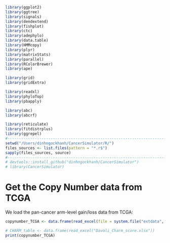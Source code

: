```r
library(ggplot2)
library(ggtree)
library(signals)
library(dendextend)
library(fishplot)
library(ctc)
library(adephylo)
library(data.table)
library(HMMcopy)
library(plyr)
library(matrixStats)
library(parallel)
library(RColorBrewer)
library(ape)

library(grid)
library(gridExtra)

library(readxl)
library(phyloTop)
library(pbapply)

library(abc)
library(abcrf)

library(reticulate)
library(fitdistrplus)
library(ggrepel)
#-----------------------------------------------------------------------
setwd("/Users/dinhngockhanh/CancerSimulator/R/")
files_sources <- list.files(pattern = "*.r$")
sapply(files_sources, source)
#-----------------------------------------------------------------------
# devtools::install_github("dinhngockhanh/CancerSimulator")
# library(CancerSimulator)
```

#   Get the Copy Number data from TCGA

We load the pan-cancer arm-level gain/loss data from TCGA:

```r
copynumber_TCGA <- data.frame(read_excel(file = system.file("extdata", "Davoli_Charm_score.xlsx", package = "CancerSimulator")))

# CHARM_table <- data.frame(read_excel("Davoli_Charm_score.xlsx"))
print(copynumber_TCGA)
```

